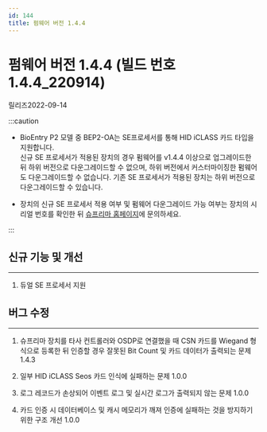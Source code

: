 ```yaml
---
id: 144
title: 펌웨어 버전 1.4.4
---
```


# 펌웨어 버전 1.4.4 (빌드 번호 1.4.4_220914)

릴리즈<Separator/>2022-09-14

:::caution

- BioEntry P2 모델 중 BEP2-OA는 SE프로세서를 통해 HID iCLASS 카드 타입을 지원합니다.<br/>신규 SE 프로세서가 적용된 장치의 경우 펌웨어를 v1.4.4 이상으로 업그레이드한 뒤 하위 버전으로 다운그레이드할 수 없으며, 하위 버전에서 커스터마이징한 펌웨어도 다운그레이드할 수 없습니다. 기존 SE 프로세서가 적용된 장치는 하위 버전으로 다운그레이드할 수 있습니다.

- 장치의 신규 SE 프로세서 적용 여부 및 펌웨어 다운그레이드 가능 여부는 장치의 시리얼 번호를 확인한 뒤 [슈프리마 홈페이지](https://supremainc.com)에 문의하세요.

:::

## 신규 기능 및 개선

---

1. 듀얼 SE 프로세서 지원

## 버그 수정

---

<BugLists>

1. 슈프리마 장치를 타사 컨트롤러와 OSDP로 연결했을 때 CSN 카드를 Wiegand 형식으로 등록한 뒤 인증할 경우 잘못된 Bit Count 및 카드 데이터가 출력되는 문제 <Badge>1.4.3</Badge>

1. 일부 HID iCLASS Seos 카드 인식에 실패하는 문제 <Badge>1.0.0</Badge>

1. 로그 레코드가 손상되어 이벤트 로그 및 실시간 로그가 출력되지 않는 문제 <Badge>1.0.0</Badge>

1. 카드 인증 시 데이터베이스 및 캐시 메모리가 깨져 인증에 실패하는 것을 방지하기 위한 구조 개선 <Badge>1.0.0</Badge>

</BugLists>